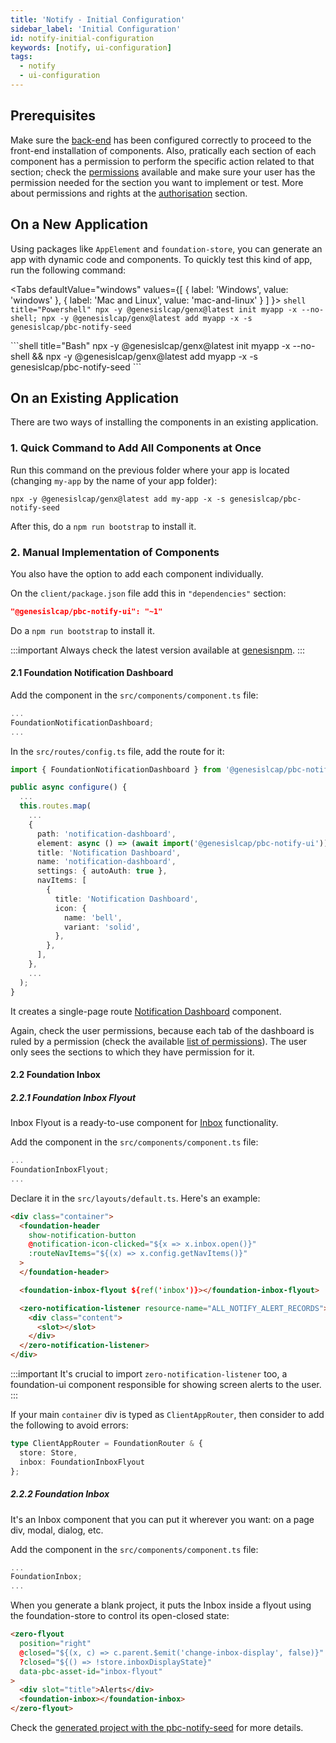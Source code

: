 ---
title: 'Notify - Initial Configuration'
sidebar_label: 'Initial Configuration'
id: notify-initial-configuration
keywords: [notify, ui-configuration]
tags:
  - notify
  - ui-configuration
---


## Prerequisites

Make sure the [back-end](../../notifications-server/notify-configuring-runtime) has been configured correctly to proceed to the front-end installation of components. Also, pratically each section of each component has a permission to perform the specific action related to that section; check the [permissions](../notify-permissions) available and make sure your user has the permission needed for the section you want to implement or test. More about permissions and rights at the [authorisation](/server/access-control/authorisation#users-profiles-and-right-codes) section.

## On a New Application

Using packages like `AppElement` and `foundation-store`, you can generate an app with dynamic code and components. To quickly test this kind of app, run the following command:

<Tabs
  defaultValue="windows"
  values={[
    { label: 'Windows', value: 'windows' },
    { label: 'Mac and Linux', value: 'mac-and-linux' }
  ]
}>
  <TabItem value="windows">
    ```shell title="Powershell"
    npx -y @genesislcap/genx@latest init myapp -x --no-shell; npx -y @genesislcap/genx@latest add myapp -x -s genesislcap/pbc-notify-seed
    ```
  </TabItem>

  <TabItem value= 'mac-and-linux'>
    ```shell title="Bash"
    npx -y @genesislcap/genx@latest init myapp -x --no-shell && npx -y @genesislcap/genx@latest add myapp -x -s genesislcap/pbc-notify-seed
    ```
  </TabItem>
</Tabs>

## On an Existing Application

There are two ways of installing the components in an existing application.

### 1. Quick Command to Add All Components at Once

Run this command on the previous folder where your app is located (changing `my-app` by the name of your app folder):
```shell
npx -y @genesislcap/genx@latest add my-app -x -s genesislcap/pbc-notify-seed
```

After this, do a `npm run bootstrap` to install it.

### 2. Manual Implementation of Components

You also have the option to add each component individually.

On the `client/package.json` file add this in `"dependencies"` section:

```json
"@genesislcap/pbc-notify-ui": "~1"
```

Do a `npm run bootstrap` to install it.

:::important
Always check the latest version available at [genesisnpm](https://www.npmjs.com/~genesisnpm).
:::

#### 2.1 Foundation Notification Dashboard

Add the component in the `src/components/component.ts` file:
```typescript
...
FoundationNotificationDashboard;
...
```

In the `src/routes/config.ts` file, add the route for it:

```typescript
import { FoundationNotificationDashboard } from '@genesislcap/pbc-notify-ui';

public async configure() {
  ...
  this.routes.map(
    ...
    {
      path: 'notification-dashboard',
      element: async () => (await import('@genesislcap/pbc-notify-ui')).FoundationNotificationDashboard,
      title: 'Notification Dashboard',
      name: 'notification-dashboard',
      settings: { autoAuth: true },
      navItems: [
        {
          title: 'Notification Dashboard',
          icon: {
            name: 'bell',
            variant: 'solid',
          },
        },
      ],
    },
    ...
  );
}
```

It creates a single-page route [Notification Dashboard](../../notifications-ui/notify-ui-components#notification-dashboard) component.

Again, check the user permissions, because each tab of the dashboard is ruled by a permission (check the available [list of permissions](../notify-permissions)). The user only sees the sections to which they have permission for it.

#### 2.2 Foundation Inbox

##### 2.2.1 Foundation Inbox Flyout

Inbox Flyout is a ready-to-use component for [Inbox](../../notifications-ui/notify-ui-components#inbox) functionality.

Add the component in the `src/components/component.ts` file:
```typescript
...
FoundationInboxFlyout;
...
```

Declare it in the `src/layouts/default.ts`. Here's an example:

```html
<div class="container">
  <foundation-header
    show-notification-button
    @notification-icon-clicked="${x => x.inbox.open()}"
    :routeNavItems="${(x) => x.config.getNavItems()}"
  >
  </foundation-header>

  <foundation-inbox-flyout ${ref('inbox')}></foundation-inbox-flyout>

  <zero-notification-listener resource-name="ALL_NOTIFY_ALERT_RECORDS">
    <div class="content">
      <slot></slot>
    </div>
  </zero-notification-listener>
</div>
```

:::important
It's crucial to import ```zero-notification-listener``` too, a foundation-ui component responsible for showing screen alerts to the user.
:::

If your main `container` div is typed as `ClientAppRouter`, then consider to add the following to avoid errors:
```typescript
type ClientAppRouter = FoundationRouter & {
  store: Store,
  inbox: FoundationInboxFlyout
};
```

##### 2.2.2 Foundation Inbox

It's an Inbox component that you can put it wherever you want: on a page div, modal, dialog, etc. 

Add the component in the `src/components/component.ts` file:
```typescript
...
FoundationInbox;
...
```

When you generate a blank project, it puts the Inbox inside a flyout using the foundation-store to control its open-closed state:

```html
<zero-flyout
  position="right"
  @closed="${(x, c) => c.parent.$emit('change-inbox-display', false)}"
  ?closed="${() => !store.inboxDisplayState}"
  data-pbc-asset-id="inbox-flyout"
>
  <div slot="title">Alerts</div>
  <foundation-inbox></foundation-inbox>
</zero-flyout>
```

Check the [generated project with the pbc-notify-seed](#on-a-new-application) for more details.